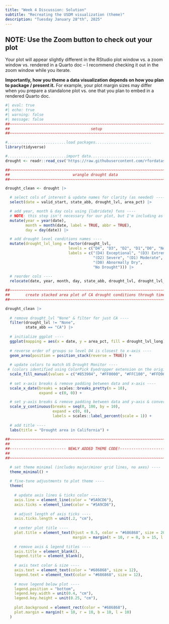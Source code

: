 ```yaml
---
title: "Week 4 Discussion: Solution"
subtitle: "Recreating the USDM visualization (theme)"
description: "Tuesday January 28^th^, 2025"
---
```


::: {.callout-note}
## NOTE: Use the Zoom button to check out your plot

Your plot will appear slightly different in the RStudio plot window vs. a zoom window vs. rendered in a Quarto doc -- I recommend checking it out in the zoom window while you iterate. 

**Importantly, how you theme a data visualization depends on how you plan to package / present it.** For example, your plot margin sizes may differ when you prepare a standalone plot vs. one that you plan to embed in a rendered Quarto doc.
:::

```r
#| eval: true
#| echo: true
#| warning: false
#| message: false
##~~~~~~~~~~~~~~~~~~~~~~~~~~~~~~~~~~~~~~~~~~~~~~~~~~~~~~~~~~~~~~~~~~~~~~~~~~~~~~
##                                    setup                                 ----
##~~~~~~~~~~~~~~~~~~~~~~~~~~~~~~~~~~~~~~~~~~~~~~~~~~~~~~~~~~~~~~~~~~~~~~~~~~~~~~

#..........................load packages.........................
library(tidyverse)

#..........................import data...........................
drought <- readr::read_csv('https://raw.githubusercontent.com/rfordatascience/tidytuesday/main/data/2021/2021-07-20/drought.csv')

##~~~~~~~~~~~~~~~~~~~~~~~~~~~~~~~~~~~~~~~~~~~~~~~~~~~~~~~~~~~~~~~~~~~~~~~~~~~~~~
##                            wrangle drought data                          ----
##~~~~~~~~~~~~~~~~~~~~~~~~~~~~~~~~~~~~~~~~~~~~~~~~~~~~~~~~~~~~~~~~~~~~~~~~~~~~~~

drought_clean <- drought |>

  # select cols of interest & update names for clarity (as needed) ----
  select(date = valid_start, state_abb, drought_lvl, area_pct) |> 

  # add year, month & day cols using {lubridate} fxns ----
  # NOTE: this step isn't necessary for our plot, but I'm including as examples of how to extract different date elements from a object of class Date using {lubridate} ----
  mutate(year = year(date),
         month = month(date, label = TRUE, abbr = TRUE),
         day = day(date)) |>

  # add drought level conditions names ----
  mutate(drought_lvl_long = factor(drought_lvl,
                            levels = c("D4", "D3", "D2", "D1","D0", "None"),
                            labels = c("(D4) Exceptional", "(D3) Extreme",
                                       "(D2) Severe", "(D1) Moderate", 
                                       "(D0) Abnormally Dry", 
                                       "No Drought"))) |>
  
  # reorder cols ----
  relocate(date, year, month, day, state_abb, drought_lvl, drought_lvl_long, area_pct)

##~~~~~~~~~~~~~~~~~~~~~~~~~~~~~~~~~~~~~~~~~~~~~~~~~~~~~~~~~~~~~~~~~~~~~~~~~~~~~~
##       create stacked area plot of CA drought conditions through time     ----
##~~~~~~~~~~~~~~~~~~~~~~~~~~~~~~~~~~~~~~~~~~~~~~~~~~~~~~~~~~~~~~~~~~~~~~~~~~~~~~

drought_clean |> 
  
  # remove drought_lvl "None" & filter for just CA ----
  filter(drought_lvl != "None",
         state_abb == "CA") |> 
  
  # initialize ggplot ----
  ggplot(mapping = aes(x = date, y = area_pct, fill = drought_lvl_long)) +
  
  # reverse order of groups so level D4 is closest to x-axis ----
  geom_area(position = position_stack(reverse = TRUE)) +
  
  # update colors to match US Drought Monitor ----
 # (colors identified using ColorPick Eyedropper extension on the original USDM data viz) 
  scale_fill_manual(values = c("#853904", "#FF0000", "#FFC100", "#FFD965", "#FFFF00")) +
  
  # set x-axis breaks & remove padding between data and x-axis ----
  scale_x_date(breaks = scales::breaks_pretty(n = 10),
               expand = c(0, 0)) +

  # set y-axis breaks & remove padding between data and y-axis & convert values to percentages ----
  scale_y_continuous(breaks = seq(0, 100, by = 10),
                     expand = c(0, 0),
                     labels = scales::label_percent(scale = 1)) +
  
  # add title ----
  labs(title = "Drought area in California") +
  
##~~~~~~~~~~~~~~~~~~~~~~~~~~~~~~~~~~~~~~~~~~~~~~~~~~~~~~~~~~~~~~~~~~~~~~~~~~~~~~
##                                                                            --
##------------------------- NEWLY ADDED THEME CODE!-----------------------------
##                                                                            --
##~~~~~~~~~~~~~~~~~~~~~~~~~~~~~~~~~~~~~~~~~~~~~~~~~~~~~~~~~~~~~~~~~~~~~~~~~~~~~~

  # set theme minimal (includes major/minor grid lines, no axes) ----
  theme_minimal() +
  
  # fine-tune adjustments to plot theme ----
  theme(
    
    # update axis lines & ticks color ----
    axis.line = element_line(color = "#5A9CD6"),
    axis.ticks = element_line(color = "#5A9CD6"),
    
    # adjust length of axis ticks ----
    axis.ticks.length = unit(.2, "cm"),
    
    # center plot title ----
    plot.title = element_text(hjust = 0.5, color = "#686868", size = 20,
                              margin = margin(t = 10, r = 0, b = 15, l = 0)),
    
    # remove axis & legend titles ----
    axis.title = element_blank(),
    legend.title = element_blank(),
    
    # axis text color & size ----
    axis.text = element_text(color = "#686868", size = 12),
    legend.text = element_text(color = "#686868", size = 12),
    
    # move legend below plot ----
    legend.position = "bottom",
    legend.key.width = unit(0.4, "cm"),
    legend.key.height = unit(0.25, "cm"),
    
    plot.background = element_rect(color = "#686868"),
    plot.margin = margin(t = 10, r = 10, b = 10, l = 10)
  )

```

